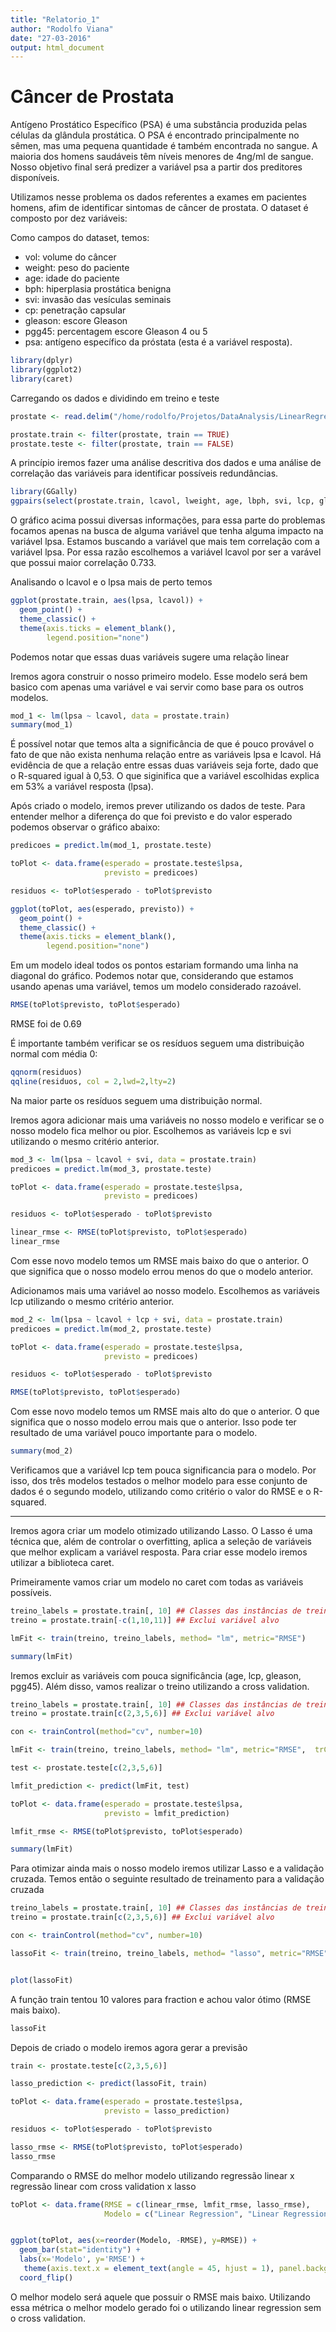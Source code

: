 ```yaml
---
title: "Relatorio_1"
author: "Rodolfo Viana"
date: "27-03-2016"
output: html_document
---
```


# Câncer de Prostata

Antígeno Prostático Específico (PSA) é uma substância produzida pelas células da glândula prostática. O PSA é encontrado principalmente no sêmen, mas uma pequena quantidade é também encontrada no sangue. A maioria dos homens saudáveis têm níveis menores de 4ng/ml de sangue. Nosso objetivo final será predizer a variável psa a partir dos preditores disponíveis. 

Utilizamos nesse problema os dados referentes a exames em pacientes homens, afim de identificar sintomas de câncer de prostata. O dataset é composto por dez variáveis:

Como campos do dataset, temos:

* vol: volume do câncer
* weight:  peso do paciente
* age: idade do paciente
* bph: hiperplasia prostática benigna
* svi: invasão das vesículas seminais
* cp: penetração capsular
* gleason: escore Gleason
* pgg45: percentagem escore Gleason 4 ou 5
* psa: antígeno específico da próstata (esta é a variável resposta).

```r
library(dplyr)
library(ggplot2)
library(caret)
```

Carregando os dados e dividindo em treino e teste

```r
prostate <- read.delim("/home/rodolfo/Projetos/DataAnalysis/LinearRegression/dados/prostate.data")

prostate.train <- filter(prostate, train == TRUE)
prostate.teste <- filter(prostate, train == FALSE)
```

A princípio iremos fazer uma análise descritiva dos dados e uma análise de correlação das variáveis para identificar possíveis redundâncias. 

```r
library(GGally)
ggpairs(select(prostate.train, lcavol, lweight, age, lbph, svi, lcp, gleason, pgg45, lpsa))
```

O gráfico acima possui diversas informações, para essa parte do problemas focamos apenas na busca de alguma variável que tenha alguma impacto na variável lpsa. Estamos buscando a variável que mais tem correlação com a variável lpsa. Por essa razão escolhemos a variável lcavol por ser a varável que possui maior correlação 0.733.

Analisando o lcavol e o lpsa mais de perto temos

```r
ggplot(prostate.train, aes(lpsa, lcavol)) +
  geom_point() + 
  theme_classic() +
  theme(axis.ticks = element_blank(),
        legend.position="none")
```

Podemos notar que essas duas variáveis sugere uma relação linear

Iremos agora construir o nosso primeiro modelo. Esse modelo será bem basico com apenas uma variável e vai servir como base para os outros modelos.

```r
mod_1 <- lm(lpsa ~ lcavol, data = prostate.train)
summary(mod_1)
```

É possível notar que temos alta a significância de que é pouco provável o fato de que não exista nenhuma relação entre as variáveis lpsa e lcavol. Há evidência de que a relação entre essas duas variáveis seja forte, dado que o R-squared igual à 0,53. O que siginifica que a variável escolhidas explica em 53% a variável resposta (lpsa). 

Após criado o modelo, iremos prever utilizando os dados de teste. Para entender melhor a diferença do que foi previsto e do valor esperado podemos observar o gráfico abaixo:

```r
predicoes = predict.lm(mod_1, prostate.teste)

toPlot <- data.frame(esperado = prostate.teste$lpsa, 
                     previsto = predicoes)

residuos <- toPlot$esperado - toPlot$previsto

ggplot(toPlot, aes(esperado, previsto)) +
  geom_point() + 
  theme_classic() +  
  theme(axis.ticks = element_blank(),
        legend.position="none")
```

Em um modelo ideal todos os pontos estariam formando uma linha na diagonal do gráfico. Podemos notar que, considerando que estamos usando apenas uma variável, temos um modelo considerado razoável. 

```r
RMSE(toPlot$previsto, toPlot$esperado)
```

RMSE foi de 0.69

É importante também verificar se os resíduos seguem uma distribuição normal com média 0:

```r
qqnorm(residuos)
qqline(residuos, col = 2,lwd=2,lty=2)
```

Na maior parte os resíduos seguem uma distribuição normal. 

Iremos agora adicionar mais uma variáveis no nosso modelo e verificar se o nosso modelo fica melhor ou pior. Escolhemos as variáveis lcp e svi utilizando o mesmo critério anterior.

```r
mod_3 <- lm(lpsa ~ lcavol + svi, data = prostate.train)
predicoes = predict.lm(mod_3, prostate.teste)

toPlot <- data.frame(esperado = prostate.teste$lpsa, 
                     previsto = predicoes)

residuos <- toPlot$esperado - toPlot$previsto

linear_rmse <- RMSE(toPlot$previsto, toPlot$esperado)
linear_rmse
```

Com esse novo modelo temos um RMSE mais baixo do que o anterior. O que significa que o nosso modelo errou menos do que o modelo anterior. 

Adicionamos mais uma variável ao nosso modelo. Escolhemos as variáveis lcp utilizando o mesmo critério anterior.

```r
mod_2 <- lm(lpsa ~ lcavol + lcp + svi, data = prostate.train)
predicoes = predict.lm(mod_2, prostate.teste)

toPlot <- data.frame(esperado = prostate.teste$lpsa, 
                     previsto = predicoes)

residuos <- toPlot$esperado - toPlot$previsto

RMSE(toPlot$previsto, toPlot$esperado)
```

Com esse novo modelo temos um RMSE mais alto do que o anterior. O que significa que o nosso modelo errou mais que o anterior. Isso pode ter resultado de uma variável pouco importante para o  modelo.

```r
summary(mod_2)
```

Verificamos que a variável lcp tem pouca significancia para o modelo. Por isso, dos três modelos testados o melhor modelo para esse conjunto de dados é o segundo modelo, utilizando como critério o valor do RMSE e o R-squared. 

---------------------------------

Iremos agora criar um modelo otimizado utilizando Lasso. O Lasso é uma técnica que, além de controlar o overfitting, aplica a seleção de variáveis que melhor explicam a variável resposta. Para criar esse modelo iremos utilizar a biblioteca caret. 

Primeiramente vamos criar um modelo no caret com todas as variáveis possíveis.  

```r
treino_labels = prostate.train[, 10] ## Classes das instâncias de treino
treino = prostate.train[-c(1,10,11)] ## Exclui variável alvo

lmFit <- train(treino, treino_labels, method= "lm", metric="RMSE") 

summary(lmFit)
```

Iremos excluir as variáveis com pouca significância (age, lcp, gleason, pgg45). Além disso, vamos realizar o treino utilizando a cross validation. 

```r
treino_labels = prostate.train[, 10] ## Classes das instâncias de treino
treino = prostate.train[c(2,3,5,6)] ## Exclui variável alvo

con <- trainControl(method="cv", number=10)

lmFit <- train(treino, treino_labels, method= "lm", metric="RMSE",  trControl = con) 

test <- prostate.teste[c(2,3,5,6)] 

lmfit_prediction <- predict(lmFit, test)

toPlot <- data.frame(esperado = prostate.teste$lpsa, 
                     previsto = lmfit_prediction)

lmfit_rmse <- RMSE(toPlot$previsto, toPlot$esperado)

summary(lmFit)
```


Para otimizar ainda mais o nosso modelo iremos utilizar Lasso e a validação cruzada.
Temos então o seguinte resultado de treinamento para a validação cruzada

```r
treino_labels = prostate.train[, 10] ## Classes das instâncias de treino
treino = prostate.train[c(2,3,5,6)] ## Exclui variável alvo

con <- trainControl(method="cv", number=10)

lassoFit <- train(treino, treino_labels, method= "lasso", metric="RMSE",  trControl = con) 


plot(lassoFit)
```

A função train tentou 10 valores para fraction e achou valor ótimo (RMSE mais baixo).

```r
lassoFit 
```


Depois de criado o modelo iremos agora gerar a previsão

```r
train <- prostate.teste[c(2,3,5,6)] 

lasso_prediction <- predict(lassoFit, train)

toPlot <- data.frame(esperado = prostate.teste$lpsa, 
                     previsto = lasso_prediction)

residuos <- toPlot$esperado - toPlot$previsto

lasso_rmse <- RMSE(toPlot$previsto, toPlot$esperado)
lasso_rmse
```


Comparando o RMSE do melhor modelo utilizando regressão linear x regressão linear com cross validation x lasso

```r
toPlot <- data.frame(RMSE = c(linear_rmse, lmfit_rmse, lasso_rmse), 
                     Modelo = c("Linear Regression", "Linear Regression CV", "Lasso"))


ggplot(toPlot, aes(x=reorder(Modelo, -RMSE), y=RMSE)) + 
  geom_bar(stat="identity") + 
  labs(x='Modelo', y='RMSE') +
   theme(axis.text.x = element_text(angle = 45, hjust = 1), panel.background=element_blank()) +
  coord_flip()
```

O melhor modelo será aquele que possuir o RMSE mais baixo. Utilizando essa métrica o melhor modelo gerado foi o utilizando linear regression sem o cross validation. 
